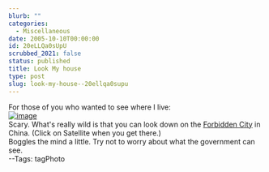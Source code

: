 ```yaml
---
blurb: ""
categories:
  - Miscellaneous
date: 2005-10-10T00:00:00
id: 20eLLQa0sUpU
scrubbed_2021: false
status: published
title: Look My house
type: post
slug: look-my-house--20ellqa0supu
---
```


For those of you who wanted to see where I live:  
[![image](https://photos1.blogger.com/blogger/2691/1643/400/house.jpg)](http://photos1.blogger.com/blogger/2691/1643/1600/house.jpg)  
Scary. What's really wild is that you can look down on the
[Forbidden City](http://maps.google.com/maps?ll=39.912145,116.394659&spn=0.003487,0.006951&amp;amp;amp;t=k&hl=en)
in China. (Click on Satellite when you get there.)  
Boggles the mind a little. Try not to worry about what the
government can see.  
--Tags: tagPhoto